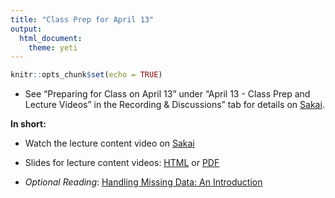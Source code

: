 ```yaml
---
title: "Class Prep for April 13"
output: 
  html_document: 
    theme: yeti
---
```


```r
knitr::opts_chunk$set(echo = TRUE)
```

- See "Preparing for Class on April 13" under "April 13 - Class Prep and Lecture Videos" in the Recording & Discussions" tab for details on [Sakai](https://sakai.duke.edu). 

**In short:**

- Watch the lecture content video on [Sakai](https://sakai.duke.edu)
  
- Slides for lecture content videos: [HTML](https://www2.stat.duke.edu/courses/Spring20/sta210.001/slides/lec-slides/18-missing-data.html) or [PDF](https://www2.stat.duke.edu/courses/Spring20/sta210.001/slides/lec-slides/18-missing-data.pdf)

- *Optional Reading*: [Handling Missing Data: An Introduction](https://www2.stat.duke.edu/courses/Fall18/sta210.001/slides/lectures/MissingData_AkandeOlanrewaju.pdf)
  